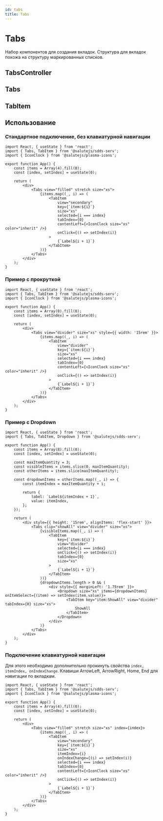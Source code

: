 ```yaml
---
id: tabs
title: Tabs
---
```



# Tabs
Набор компонентов для создания вкладок.
Структура для вкладок похожа на структуру маркированных списков.

## TabsController

<Description name="TabsController" />
<PropsTable name="TabsController" />

## Tabs

<Description name="Tabs" />
<PropsTable name="Tabs" />

## TabItem

<Description name="TabItem" />
<PropsTable name="TabItem" />


## Использование

### Стандартное подключение, без клавиатурной навигации

```tsx live
import React, { useState } from 'react';
import { Tabs, TabItem } from '@salutejs/sdds-serv';
import { IconClock } from '@salutejs/plasma-icons';

export function App() {
    const items = Array(4).fill(0);
    const [index, setIndex] = useState(0);

    return (
        <div>
            <Tabs view="filled" stretch size="xs">
                {items.map((_, i) => (
                    <TabItem
                        view="secondary"
                        key={`item:${i}`}
                        size="xs"
                        selected={i === index}
                        tabIndex={0}
                        contentLeft={<IconClock size="xs" color="inherit" />}
                        onClick={() => setIndex(i)}
                    >
                        {`Label${i + 1}`}
                    </TabItem>
                ))}
            </Tabs>
        </div>
    );
}
```

### Пример с прокруткой

```tsx live
import React, { useState } from 'react';
import { Tabs, TabItem } from '@salutejs/sdds-serv';
import { IconClock } from '@salutejs/plasma-icons';

export function App() {
    const items = Array(8).fill(0);
    const [index, setIndex] = useState(0);

    return (
        <div>
            <Tabs view="divider" size="xs" style={{ width: '15rem' }}>
                {items.map((_, i) => (
                    <TabItem
                        view="divider"
                        key={`item:${i}`}
                        size="xs"
                        selected={i === index}
                        tabIndex={0}
                        contentLeft={<IconClock size="xs" color="inherit" />}
                        onClick={() => setIndex(i)}
                    >
                        {`Label${i + 1}`}
                    </TabItem>
                ))}
            </Tabs>
        </div>
    );
}
```

### Пример с Dropdown

```tsx live
import React, { useState } from 'react';
import { Tabs, TabItem, Dropdown } from '@salutejs/sdds-serv';

export function App() {
    const items = Array(8).fill(0);
    const [index, setIndex] = useState(0);

    const maxItemQuantity = 3;
    const visibleItems = items.slice(0, maxItemQuantity);
    const otherItems = items.slice(maxItemQuantity);

    const dropdownItems = otherItems.map((_, i) => {
        const itemIndex = maxItemQuantity + i;

        return {
            label: `Label${itemIndex + 1}`,
            value: itemIndex,
        };
    });

    return (
        <div style={{ height: '15rem', alignItems: 'flex-start' }}>
            <Tabs clip="showAll" view="divider" size="xs">
                {visibleItems.map((_, i) => (
                    <TabItem
                        key={`item:${i}`}
                        view="divider"
                        selected={i === index}
                        onClick={() => setIndex(i)}
                        tabIndex={0}
                        size="xs"
                    >
                        {`Label${i + 1}`}
                    </TabItem>
                ))}
                {dropdownItems.length > 0 && (
                    <div style={{ marginLeft: '1.75rem' }}>
                        <Dropdown size="xs" items={dropdownItems} onItemSelect={(item) => setIndex(item.value)}>
                            <TabItem key="item:ShowAll" view="divider" tabIndex={0} size="xs">
                                ShowAll
                            </TabItem>
                        </Dropdown>
                    </div>
                )}
            </Tabs>
        </div>
    );
}
```

### Подключение клавиатурной навигации
Для этого необходимо дополнительно прокинуть свойства `index, itemIndex, onIndexChange`.
Клавиши ArrowLeft, ArrowRight, Home, End для навигации по вкладкам.

```tsx live
import React, { useState } from 'react';
import { Tabs, TabItem } from '@salutejs/sdds-serv';
import { IconClock } from '@salutejs/plasma-icons';

export function App() {
    const items = Array(4).fill(0);
    const [index, setIndex] = useState(0);

    return (
        <div>
            <Tabs view="filled" stretch size="xs" index={index}>
                {items.map((_, i) => (
                    <TabItem
                        view="secondary"
                        key={`item:${i}`}
                        size="xs"
                        itemIndex={i}
                        onIndexChange={(i) => setIndex(i)}
                        selected={i === index}
                        tabIndex={0}
                        contentLeft={<IconClock size="xs" color="inherit" />}
                        onClick={() => setIndex(i)}
                    >
                        {`Label${i + 1}`}
                    </TabItem>
                ))}
            </Tabs>
        </div>
    );
}
```
